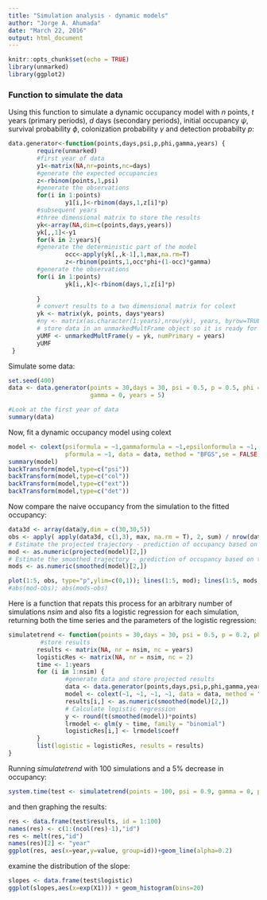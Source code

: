 ```yaml
---
title: "Simulation analysis - dynamic models"
author: "Jorge A. Ahumada"
date: "March 22, 2016"
output: html_document
---
```


```r
knitr::opts_chunk$set(echo = TRUE)
library(unmarked)
library(ggplot2)
```

### Function to simulate the data
Using this function to simulate a dynamic occupancy model with *n* points, *t* years (primary periods), *d* days (secondary periods), initial occupancy $\psi$, survival probability $\phi$, colonization probability $\gamma$ and detection probabilty *p*:
```r
data.generator<-function(points,days,psi,p,phi,gamma,years) {
        require(unmarked)
        #first year of data
        y1<-matrix(NA,nr=points,nc=days)
        #generate the expected occupancies
        z<-rbinom(points,1,psi)
        #generate the observations
        for(i in 1:points)
                y1[i,]<-rbinom(days,1,z[i]*p)
        #subsequent years
        #three dimensional matrix to store the results
        yk<-array(NA,dim=c(points,days,years))
        yk[,,1]<-y1
        for(k in 2:years){
        #generate the deterministic part of the model
                occ<-apply(yk[,,k-1],1,max,na.rm=T)
                z<-rbinom(points,1,occ*phi+(1-occ)*gamma)
        #generate the observations
        for(i in 1:points)
                yk[i,,k]<-rbinom(days,1,z[i]*p)
     
        }  
        # convert results to a two dimensional matrix for colext
        yk <- matrix(yk, points, days*years)
        #ny <- matrix(as.character(1:years),nrow(yk), years, byrow=TRUE)
        # store data in an unmarkedMultFrame object so it is ready for analysis
        yUMF <- unmarkedMultFrame(y = yk, numPrimary = years)
        yUMF
 } 
```
Simulate some data:
```r
set.seed(400)
data <- data.generator(points = 30,days = 30, psi = 0.5, p = 0.5, phi = 0.2, 
                       gamma = 0, years = 5)

#Look at the first year of data
summary(data)
```
Now, fit a dynamic occupancy model using colext
```r
model <- colext(psiformula = ~1,gammaformula = ~1,epsilonformula = ~1, 
                pformula = ~1, data = data, method = "BFGS",se = FALSE)
summary(model)
backTransform(model,type=c("psi"))
backTransform(model,type=c("col"))
backTransform(model,type=c("ext"))
backTransform(model,type=c("det"))
```
Now compare the naive occupancy from the simulation to the fitted occupancy:
```r
data3d <- array(data@y,dim = c(30,30,5))
obs <- apply( apply(data3d, c(1,3), max, na.rm = T), 2, sum) / nrow(data3d)
# Estimate the projected trajectory - prediction of occupancy based on an infinite sample of sites
mod <- as.numeric(projected(model)[2,])
# Estimate the smoothed trajectory - prediction of occupancy based on the actual sampled sites
mods <- as.numeric(smoothed(model)[2,])

plot(1:5, obs, type="p",ylim=c(0,1)); lines(1:5, mod); lines(1:5, mods, lty=2)
#abs(mod-obs); abs(mods-obs)
```
Here is a function that repats this process for an arbitrary number of simulations *nsim* and also fits a logistic regression for each simulation, returning both the time series and the parameters of the logistic regression:

```r
simulatetrend <- function(points = 30,days = 30, psi = 0.5, p = 0.2, phi = 0.2, gamma = 0.1, years = 5, nsim = 5) {
         #store results
        results <- matrix(NA, nr = nsim, nc = years)
        logisticRes <- matrix(NA, nr = nsim, nc = 2)
        time <- 1:years
        for (i in 1:nsim) {
                #generate data and store projected results
                data <- data.generator(points,days,psi,p,phi,gamma,years)
                model <- colext(~1, ~1, ~1, ~1, data = data, method = "BFGS",se = FALSE)
                results[i,] <- as.numeric(smoothed(model)[2,])
                # Calculate logistic regression
                y <- round(t(smoothed(model))*points)
                lrmodel <- glm(y ~ time, family = "binomial")
                logisticRes[i,] <- lrmodel$coeff
        }
        list(logistic = logisticRes, results = results)
}
```
Running *simulatetrend* with 100 simulations and a 5% decrease in occupancy:
```r
system.time(test <- simulatetrend(points = 100, psi = 0.9, gamma = 0, phi = 0.95, nsim = 100))
```
and then graphing the results:
```r
res <- data.frame(test$results, id = 1:100)
names(res) <- c(1:(ncol(res)-1),"id")
res <- melt(res,"id")
names(res)[2] <- "year"
ggplot(res, aes(x=year,y=value, group=id))+geom_line(alpha=0.2)
```
examine the distribution of the slope:
```r
slopes <- data.frame(test$logistic)
ggplot(slopes,aes(x=exp(X1))) + geom_histogram(bins=20)
```